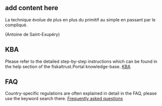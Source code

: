 
## add content here

La technique évolue de plus en plus du primitif au simple en passant par le compliqué.

(Antoine de Saint-Exupéry)


## KBA 
Please refer to the detailed step-by-step instructions which can be found in the help section of the fiskaltrust.Portal knowledge-base.
[KBA](https://portal-sandbox.fiskaltrust.at/KBArticle)

## FAQ

Country-specific regulations are often explained in detail in the FAQ, please use the keyword search there.
[Frequently asked questions](https://docs.fiskaltrust.cloud/docs/faq/austria)   
